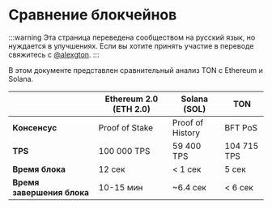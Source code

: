 # Сравнение блокчейнов

:::warning
Эта страница переведена сообществом на русский язык, но нуждается в улучшениях. Если вы хотите принять участие в переводе свяжитесь с [@alexgton](https://t.me/alexgton).
:::

В этом документе представлен сравнительный анализ TON с Ethereum и Solana.

|                            | Ethereum 2.0 (ETH 2.0) | Solana (SOL)          | TON                              |
| -------------------------- | ------------------------------------------------------------------------- | ---------------------------------------- | -------------------------------- |
| **Консенсус**              | Proof of Stake                                                            | Proof of History                         | BFT PoS                          |
| **TPS**                    | 100 000 TPS                                                               | 59 400 TPS                               | 104 715 TPS                      |
| **Время блока**            | 12 сек                                                                    | < 1 сек         | 5 сек                            |
| **Время завершения блока** | 10-15 мин                                                                 | ~6.4 сек | < 6 сек |
